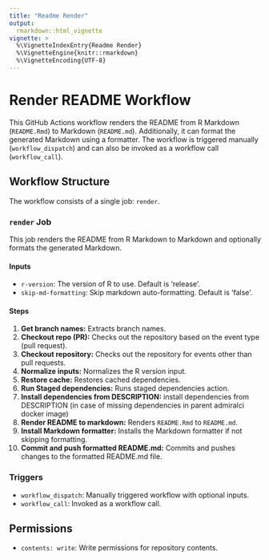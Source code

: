 ```yaml
---
title: "Readme Render"
output: 
  rmarkdown::html_vignette
vignette: >
  %\VignetteIndexEntry{Readme Render}
  %\VignetteEngine{knitr::rmarkdown}
  %\VignetteEncoding{UTF-8}
---
```


# Render README Workflow

This GitHub Actions workflow renders the README from R Markdown (`README.Rmd`) to Markdown (`README.md`). Additionally, it can format the generated Markdown using a formatter. The workflow is triggered manually (`workflow_dispatch`) and can also be invoked as a workflow call (`workflow_call`). 

## Workflow Structure

The workflow consists of a single job: `render`.

### `render` Job

This job renders the README from R Markdown to Markdown and optionally formats the generated Markdown.

#### Inputs

- `r-version`: The version of R to use. Default is 'release'.
- `skip-md-formatting`: Skip markdown auto-formatting. Default is 'false'.

#### Steps

1. **Get branch names:** Extracts branch names.
2. **Checkout repo (PR):** Checks out the repository based on the event type (pull request).
3. **Checkout repository:** Checks out the repository for events other than pull requests.
4. **Normalize inputs:** Normalizes the R version input.
5. **Restore cache:** Restores cached dependencies.
6. **Run Staged dependencies:** Runs staged dependencies action.
7. **Install dependencies from DESCRIPTION:** install dependencies from DESCRIPTION (in case of missing dependencies in parent admiralci docker image)
8. **Render README to markdown:** Renders `README.Rmd` to `README.md`.
9. **Install Markdown formatter:** Installs the Markdown formatter if not skipping formatting.
10. **Commit and push formatted README.md:** Commits and pushes changes to the formatted README.md file.

### Triggers

- `workflow_dispatch`: Manually triggered workflow with optional inputs.
- `workflow_call`: Invoked as a workflow call.

## Permissions

- `contents: write`: Write permissions for repository contents.
